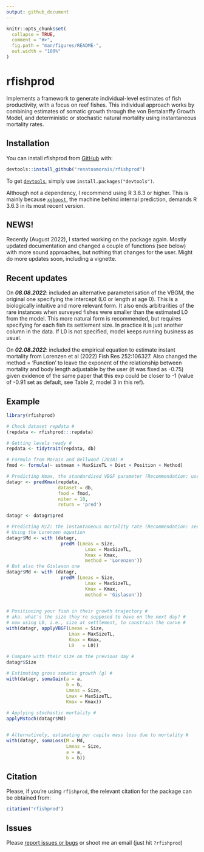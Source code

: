 ```yaml
---
output: github_document
---
```


<!-- README.md is generated from README.Rmd. Please edit that file -->

```r
knitr::opts_chunk$set(
  collapse = TRUE,
  comment = "#>",
  fig.path = "man/figures/README-",
  out.width = "100%"
)
```
# rfishprod

<!-- badges: start -->
<!-- badges: end -->

Implements a framework to generate individual-level estimates
    of fish productivity, with a focus on reef fishes. This individual
    approach works by combining estimates of somatic growth through the
    von Bertalanffy Growth Model, and deterministic or stochastic natural
    mortality using instantaneous mortality rates.

## Installation

You can install rfishprod from [GitHub](https://github.com/renatoamorais/rfishprod) with:

``` r
devtools::install_github("renatoamorais/rfishprod")
```

To get [`devtools`](https://cran.r-project.org/web/packages/devtools/index.html), simply use `install.packages("devtools")`.

Although not a dependency, I recommend using R 3.6.3 or higher. This is mainly because [`xgboost`]( https://CRAN.R-project.org/package=xgboost), the machine behind internal prediction, demands R 3.6.3 in its most recent version.

## NEWS!

Recently (August 2022), I started working on the package again. Mostly updated documentation and changed a couple of functions (see below) with more sound approaches, but nothing that changes for the user. Might do more updates soon, including a vignette.

## Recent updates

On ***08.08.2022***: included an alternative parameterisation of the VBGM, the original one specifying the intercept (L0 or length at age 0). This is a biologically intuitive and more relevant form. It also ends arbitrarities of the rare instances when surveyed fishes were smaller than the estimated L0 from the model. This more natural form is recommended, but requires specifying for each fish its settlement size. In practice it is just another column in the data. If L0 is not specified, model keeps running business as usual.

On ***02.08.2022***: included the empirical equation to estimate instant mortality from Lorenzen et al (2022) Fish Res 252:106327. Also changed the method = 'Function' to leave the exponent of the relationship between mortality and body length adjustable by the user (it was fixed as -0.75) given evidence of the same paper that this exp could be closer to -1 (value of -0.91 set as default, see Table 2, model 3 in this ref).


## Example


```r
library(rfishprod)

# Check dataset repdata #
(repdata <- rfishprod:::repdata)

# Getting levels ready #
repdata <- tidytrait(repdata, db)

# Formula from Morais and Bellwood (2018) #
fmod <- formula(~ sstmean + MaxSizeTL + Diet + Position + Method)

# Predicting Kmax, the standardised VBGF parameter (Recommendation: use 100s to 1000s iterations) #
datagr <- predKmax(repdata, 
                   dataset = db,
                   fmod = fmod,
                   niter = 10,
                   return = 'pred')

datagr <- datagr$pred

# Predicting M/Z: the instantaneous mortality rate (Recommendation: see help file for) #
# Using the Lorenzen equation
datagr$Md <- with (datagr, 
					predM (Lmeas = Size, 
						     Lmax = MaxSizeTL, 
						     Kmax = Kmax, 
						     method = 'Lorenzen'))
# But also the Gislason one
datagr$Md <- with (datagr, 
					predM (Lmeas = Size, 
						     Lmax = MaxSizeTL, 
						     Kmax = Kmax, 
						     method = 'Gislason'))
						   

# Positioning your fish in their growth trajectory #
# aka. what's the size they're supposed to have on the next day? #
# now using L0, i.e., size at settlement, to constrain the curve #
with(datagr, applyVBGF(Lmeas = Size,
                       Lmax = MaxSizeTL,
                       Kmax = Kmax,
                       L0   = L0))
						 
# Compare with their size on the previous day #
datagr$Size

# Estimating gross somatic growth (g) #
with(datagr, somaGain(a = a,
                      b = b,
                      Lmeas = Size,
                      Lmax = MaxSizeTL,
                      Kmax = Kmax))
						      
# Applying stochastic mortality #
applyMstoch(datagr$Md)


# Alternatively, estimating per capita mass loss due to mortality #
with(datagr, somaLoss(M = Md,
                      Lmeas = Size,
                      a = a,
                      b = b))

```

## Citation

Please, if you're using `rfishprod`, the relevant citation for the package can be obtained from:

```r
citation("rfishprod")
```


## Issues

Please [report issues or bugs](https://github.com/renatoamorais/rfishprod/issues) or shoot me an email (just hit `?rfishprod`)